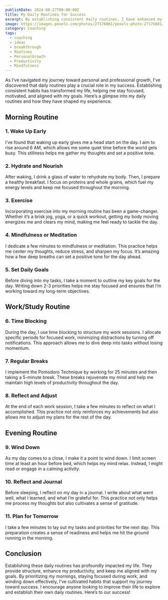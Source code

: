 ```yaml
---
publishDate: 2024-08-27T00:00:00Z
title: My Daily Routines for Success
excerpt: By establishing consistent daily routines, I have enhanced my productivity and focus, paving the way for personal and professional success.
image: https://images.pexels.com/photos/27176881/pexels-photo-27176881/free-photo-of-a-woman-brushing-her-teeth-in-front-of-a-mirror.jpeg
category: Coaching
tags:
  - coaching
  - ideas
  - breakthrough
  - Routines
  - PersonalGrowth
  - Productivity
  - Mindfulness
---
```


As I’ve navigated my journey toward personal and professional growth, I’ve discovered that daily routines play a crucial role in my success. Establishing consistent habits has transformed my life, helping me stay focused, motivated, and aligned with my goals. Here’s a glimpse into my daily routines and how they have shaped my experience.

## Morning Routine

### 1. Wake Up Early
I’ve found that waking up early gives me a head start on the day. I aim to rise around 6 AM, which allows me some quiet time before the world gets busy. This stillness helps me gather my thoughts and set a positive tone.

### 2. Hydrate and Nourish
After waking, I drink a glass of water to rehydrate my body. Then, I prepare a healthy breakfast. I focus on proteins and whole grains, which fuel my energy levels and keep me focused throughout the morning.

### 3. Exercise
Incorporating exercise into my morning routine has been a game-changer. Whether it’s a brisk jog, yoga, or a quick workout, getting my body moving energizes me and clears my mind, making me feel ready to tackle the day.

### 4. Mindfulness or Meditation
I dedicate a few minutes to mindfulness or meditation. This practice helps me center my thoughts, reduce stress, and sharpen my focus. It’s amazing how a few deep breaths can set a positive tone for the day ahead.

### 5. Set Daily Goals
Before diving into my tasks, I take a moment to outline my key goals for the day. Writing down 2-3 priorities helps me stay focused and ensures that I’m working toward my long-term objectives.

## Work/Study Routine

### 6. Time Blocking
During the day, I use time blocking to structure my work sessions. I allocate specific periods for focused work, minimizing distractions by turning off notifications. This approach allows me to dive deep into tasks without losing momentum.

### 7. Regular Breaks
I implement the Pomodoro Technique by working for 25 minutes and then taking a 5-minute break. These breaks rejuvenate my mind and help me maintain high levels of productivity throughout the day.

### 8. Reflect and Adjust
At the end of each work session, I take a few minutes to reflect on what I accomplished. This practice not only reinforces my achievements but also allows me to adjust my plans for the rest of the day.

## Evening Routine

### 9. Wind Down
As my day comes to a close, I make it a point to wind down. I limit screen time at least an hour before bed, which helps my mind relax. Instead, I might read or engage in a calming activity.

### 10. Reflect and Journal
Before sleeping, I reflect on my day in a journal. I write about what went well, what I learned, and what I’m grateful for. This practice not only helps me process my thoughts but also cultivates a sense of gratitude.

### 11. Plan for Tomorrow
I take a few minutes to lay out my tasks and priorities for the next day. This preparation creates a sense of readiness and helps me hit the ground running in the morning.

## Conclusion

Establishing these daily routines has profoundly impacted my life. They provide structure, enhance my productivity, and keep me aligned with my goals. By prioritizing my mornings, staying focused during work, and winding down effectively, I’ve cultivated habits that support my journey toward success. I encourage anyone looking to improve their life to explore and establish their own daily routines. Here’s to our success!

